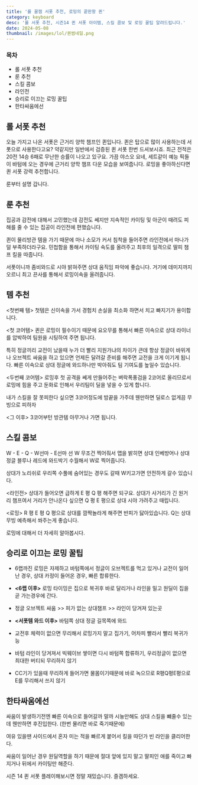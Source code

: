 ```yaml
---
title: '롤 꿀잼 서폿 추천, 로밍의 끝판왕 퀸'
category: keyboard
desc: '롤 서폿 추천, 시즌14 퀸 서폿 아이템, 스킬 콤보 및 로밍 꿀팁 알려드립니다.'
date: 2024-05-08
thumbnail: /images/lol/퀸썸네일.png
---
```


### 목차

- 롤 서폿 추천
- 룬 추천
- 스킬 콤보
- 라인전
- 승리로 이끄는 로밍 꿀팁
- 한타싸움에선

## 롤 서폿 추천

오늘 가지고 나온 서폿은 근거리 양학 챔프인 퀸입니다.
퀸은 탑으로 많이 사용하는데 서폿으로 사용한다고요? 약같지만 일반에서 검증된 퀸 서폿 한번 드셔보시죠.
최근 전적은 20전 14승 6패로 무난한 승률이 나오고 있구요.
가끔 야스오 요네, 세트같이 예능 픽들이 바텀에 오는 경우에 근거리 양학 챔프 다운 모습을 보여줍니다.
로밍을 좋아하신다면 퀸 서폿 강력 추천합니다.

룬부터 설명 갑니다.

## 룬 추천

집공과 감전에 대해서 고민했는데 감전도 쎄지만 지속적인 카이팅 및 아군이 때려도 피해를 줄 수 있는 집공이 라인전에 편했습니다.

퀸이 물리방관 템을 가기 때문에 마나 소모가 커서 침착을 들어주면 라인전에서 마나가 덜 부족하더라구요. 민첩함을 통해서 카이팅 속도를 올려주고 최후의 일격으로 딸피 챔프 킬을 따줍니다.

서폿이니까 좀비와드로 시야 밝혀주면 상대 움직임 파악에 좋습니다. 거기에 데미지까지 오르니 최고
끈사를 통해서 로밍이속을 올려줍니다.

## 템 추천

&lt;첫번째 템&gt;
첫템은 신이속을 가서 경험치 손실을 최소화 하면서 치고 빠지기가 용이합니다.

&lt;첫 코어템&gt;
퀸은 로밍이 필수이기 때문에 요오무를 통해서 빠른 이속으로 상대 라이너를 압박하여 팀원을 시팅하여 주면 됩니다.

특히 정글끼리 교전이 났을때 누가 더 빨리 지원가냐의 차이가 큰데 항상 정글이 바위게나 오브젝트 싸움을 하고 있으면 언제든 달려갈 준비를 해주면 교전을 크게 이기게 됩니다. 빠른 이속으로 상대 정글에 와드하나만 박아줘도 팀 기여도를 높일수 있습니다.

&lt;두번째 코어템&gt;
로밍후 첫 공격을 쎄게 만들어주는 벼락폭풍검을 2코어로 올리므로서 로밍에 힘을 주고 둔화로 인해서 우리팀이 딜을 넣을 수 있게 합니다.

내가 스킬을 잘 못피한다 싶으면 3코어정도에 밤끝을 가주데 웬만하면 딜로스 없게끔 무빙으로 피하자

&lt;그 이후&gt;
3코어부턴 방관템 아무거나 가면 됩니다.

## 스킬 콤보

W - E - Q - W선마 - E선마
선 W 무조건 찍어줘서 맵을 밝히면 상대 인베방어나 상대 정글 블루나 레드에 와드박기 수월해서 W로 찍어줍니다.

상대가 노리쉬로 우리쪽 수풀에 숨어있는 경우도 갈때 W키고가면 안전하게 갈수 있습니다.

&lt;라인전&gt;
상대가 들어오면 급하게 E 평 Q 평 해주면 되구요.
상대가 사거리가 긴 원거리 챔프여서 거리가 안나온다 싶으면 Q 평 E 평으로 상대 시야 가려주고 때립니다.

&lt;로밍&gt;
R 평 E 평 Q 평으로 상대를 깜짝놀라게 해주면 반피가 닳아있습니다. Q는 상대 무빙 예측해서 쏴주는게 좋습니다.

로밍에 대해서 더 자세히 알아봅시다.

## 승리로 이끄는 로밍 꿀팁

- 6랩까진 로밍은 자제하고 바텀쪽에서 정글이 오브젝트를 먹고 있거나 교전이 일어난 경우, 상대 카정이 들어온 경우, 빠른 합류한다.

- **&lt;6랩 이후&gt;** 로밍 타이밍은 집으로 복귀후 바로 달리거나 라인을 밀고 원딜이 집을 곧 가는경우에 간다.
- 정글 오브젝트 싸움 >> 피가 없는 상대챔프 >> 라인이 당겨져 있는곳

- **&lt;서폿템 와드 이후&gt;** 바텀쪽 상대 정글 길목쪽에 와드
- 교전후 체력이 없으면 무리해서 로밍가지 말고 집가기, 어차피 빨라서 빨리 복귀가능
- 바텀 라인이 당겨져서 빅웨이브 쌓이면 다시 바텀쪽 합류하기, 우리정글이 없으면 최대한 버티되 무리하지 않기
- CC기가 있을때 무리하게 들어가면 물몸이기때문에 바로 녹으므로 R평Q평E평으로 E를 무리해서 쓰지 않기

## 한타싸움에선

싸움이 발생하기전엔 빠른 이속으로 들어갈까 말까 시늉만해도 상대 스킬을 뺴줄수 있는데 웬만하면 후진입한다. (한번 물리면 바로 죽기때문에)

여유 있을땐 사이드에서 혼자 미는 적을 빠르게 붙어서 킬을 따던가 빈 라인을 클리어한다.

싸움이 일어난 경우 원딜역할을 하기 때문에 절대 앞에 있지 말고 딸피인 애를 죽이고 빠지거나 뒤에서 카이팅만 해준다.

시즌 14 퀸 서폿 플레이해보시면 정말 재밌습니다. 즐겜하세요.
